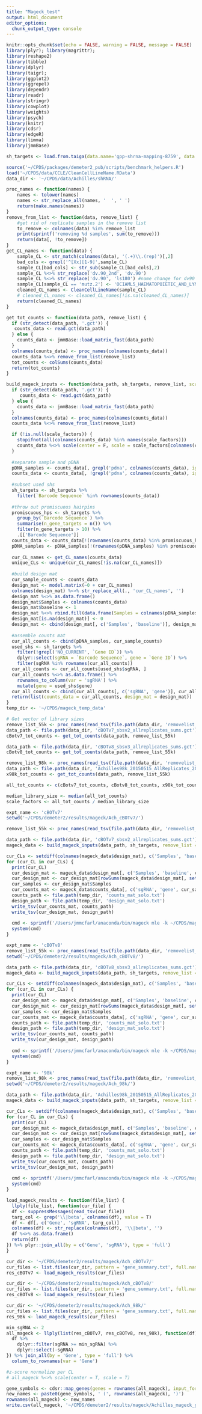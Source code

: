 ```yaml
---
title: "Mageck_test"
output: html_document
editor_options: 
  chunk_output_type: console
---
```


```r
knitr::opts_chunk$set(echo = FALSE, warning = FALSE, message = FALSE)
library(plyr); library(magrittr); 
library(reshape2)
library(tibble)
library(dplyr)
library(taigr);
library(ggplot2)
library(ggrepel)
library(dependr)
library(readr)
library(stringr)
library(cowplot)
library(weights)
library(psych)
library(knitr)
library(cdsr)
library(edgeR)
library(limma)
library(jmmBase)

sh_targets <- load.from.taiga(data.name='gpp-shrna-mapping-8759', data.version=6, data.file = 'shmap_19mer_noXLOC_Entrezonly')

source('~/CPDS/packages/demeter2_pub/scripts/benchmark_helpers.R')
load('~/CPDS/data/CCLE/CleanCellLineName.RData')
data_dir <- '~/CPDS/data/Achilles/shRNA/'
```

```r
proc_names <- function(names) {
    names <- tolower(names)
    names <- str_replace_all(names, '  ', ' ')
    return(make.names(names))
}
remove_from_list <- function(data, remove_list) {
    #get rid of replicate samples in the remove list
    to_remove <- colnames(data) %in% remove_list
    print(sprintf('removing %d samples', sum(to_remove)))
    return(data[, !to_remove])
}
get_CL_names <- function(data) {
    sample_CL <- str_match(colnames(data), '(.+)\\.(rep)')[,2]
    bad_cols <- grepl('^[Xx][1-9]',sample_CL)
    sample_CL[bad_cols] <- str_sub(sample_CL[bad_cols],2)
    sample_CL %<>% str_replace('dv.90_2nd', 'dv.90')
    sample_CL %<>% str_replace('dv.90', 'ls180') #name change for dv90
    sample_CL[sample_CL == 'mutz.2'] <- 'OCIAML5_HAEMATOPOIETIC_AND_LYMPHOID_TISSUE' #name change for MUTZ2
    cleaned_CL_names <- CleanCellLineName(sample_CL)
    # cleaned_CL_names <- cleaned_CL_names[!is.na(cleaned_CL_names)]
    return(cleaned_CL_names)
}

get_tot_counts <- function(data_path, remove_list) {
  if (str_detect(data_path, '.gct')) {
   counts_data <- read.gct(data_path)
  } else {
    counts_data <- jmmBase::load_matrix_fast(data_path)
  }
  colnames(counts_data) <- proc_names(colnames(counts_data))
  counts_data %<>% remove_from_list(remove_list)
  tot_counts <- colSums(counts_data)
  return(tot_counts)
}

build_mageck_inputs <- function(data_path, sh_targets, remove_list, scale_factors = NULL) {
  if (str_detect(data_path, '.gct')) {
     counts_data <- read.gct(data_path)
  } else {
    counts_data <- jmmBase::load_matrix_fast(data_path)
  }
  colnames(counts_data) <- proc_names(colnames(counts_data))
  counts_data %<>% remove_from_list(remove_list)

  if (!is.null(scale_factors)) {
    stopifnot(all(colnames(counts_data) %in% names(scale_factors)))
    counts_data %<>% scale(center = F, scale = scale_factors[colnames(counts_data)])
  }
  
  #separate sample and pDNA
  pDNA_samples <- counts_data[, grepl('pdna', colnames(counts_data), ignore.case = T), drop = FALSE]
  counts_data <- counts_data[, !grepl('pdna', colnames(counts_data), ignore.case = T), drop = FALSE]
  
  #subset used shs
  sh_targets <- sh_targets %>% 
    filter(`Barcode Sequence` %in% rownames(counts_data))
  
  #throw out promiscuous hairpins
  promiscuous_hps <- sh_targets %>% 
    group_by(`Barcode Sequence`) %>% 
    summarise(n_gene_targets = n()) %>% 
    filter(n_gene_targets > 10) %>% 
    .[['Barcode Sequence']]
  counts_data <- counts_data[!(rownames(counts_data) %in% promiscuous_hps),]
  pDNA_samples <- pDNA_samples[!(rownames(pDNA_samples) %in% promiscuous_hps),]
  
  cur_CL_names <- get_CL_names(counts_data)
  unique_CLs <- unique(cur_CL_names[!is.na(cur_CL_names)])
  
  #build design mat
  cur_sample_counts <- counts_data
  design_mat <- model.matrix(~0 + cur_CL_names) 
  colnames(design_mat) %<>% str_replace_all(., 'cur_CL_names', '')
  design_mat %<>% as.data.frame()
  design_mat$Samples <- colnames(counts_data)
  design_mat$baseline <- 1
  design_mat %<>% rbind.fill(data.frame(Samples = colnames(pDNA_samples), baseline = 1))
  design_mat[is.na(design_mat)] <- 0
  design_mat <- cbind(design_mat[, c('Samples', 'baseline')], design_mat[, setdiff(colnames(design_mat), c('Samples', 'baseline'))])
  
  #assemble counts mat
  cur_all_counts <- cbind(pDNA_samples, cur_sample_counts) 
  used_shs <- sh_targets %>% 
    filter(!grepl('NO_CURRENT', `Gene ID`)) %>% 
    dplyr::select(sgRNA = `Barcode Sequence`, gene = `Gene ID`) %>% 
    filter(sgRNA %in% rownames(cur_all_counts))
  cur_all_counts <- cur_all_counts[used_shs$sgRNA, ]
  cur_all_counts %<>% as.data.frame() %>% 
    rownames_to_column(var = 'sgRNA') %>% 
    mutate(gene = used_shs$gene)
  cur_all_counts <- cbind(cur_all_counts[, c('sgRNA', 'gene')], cur_all_counts[, setdiff(colnames(cur_all_counts), c('sgRNA', 'gene'))])
  return(list(counts_data = cur_all_counts, design_mat = design_mat))
}
temp_dir <- '~/CPDS/mageck_temp_data'
```



<!-- ```{r} -->
<!-- temp_dir <- '~/CPDS/mageck_temp_data' -->
<!-- #write out datasets -->
<!-- if (!file.exists(temp_dir)) { -->
<!--   R.utils::mkdirs(temp_dir) -->
<!-- } -->

<!-- expt_name <- 'cBOTv7' -->
<!-- remove_list_55k <- proc_names(read_tsv(file.path(data_dir, 'removelist_reps_55k.txt'), col_names = FALSE)$X1) -->

<!-- data_path <- file.path(data_dir, 'cBOTv7_sbsv2_allreplicates_sums.gct') -->
<!-- mageck_data <- build_mageck_inputs(data_path, sh_targets, remove_list = remove_list_55k) -->
<!-- counts_path <- file.path(temp_dir, paste0(expt_name, '_counts_mat.txt')) -->
<!-- design_path <- file.path(temp_dir, paste0(expt_name, '_design_mat.txt')) -->
<!-- write_tsv(mageck_data$counts_data, counts_path) -->
<!-- write_tsv(mageck_data$design_mat, design_path) -->

<!-- # mageck mle -k ~/CPDS/mageck_temp_data/cBOTv7_counts_mat.txt -d ~/CPDS/mageck_temp_data/cBOTv7_design_mat.txt -n cBOTv7 --no-permutation-by-group --threads 6 --permutation-round 0  -->

<!-- ``` -->


```r
# Get vector of library sizes
remove_list_55k <- proc_names(read_tsv(file.path(data_dir, 'removelist_reps_55k.txt'), col_names = FALSE)$X1)
data_path <- file.path(data_dir, 'cBOTv7_sbsv2_allreplicates_sums.gct')
cBotv7_tot_counts <- get_tot_counts(data_path, remove_list_55k)

data_path <- file.path(data_dir, 'cBOTv8_sbsv3_allreplicates_sums.gct')
cBotv8_tot_counts <- get_tot_counts(data_path, remove_list_55k)

remove_list_98k <- proc_names(read_tsv(file.path(data_dir, 'removelist_reps_98k.txt'), col_names = FALSE)$X1)
data_path <- file.path(data_dir, 'Achilles98k_20150515_AllReplicates_20150515_rawReadCounts.csv')
x98k_tot_counts <- get_tot_counts(data_path, remove_list_55k)

all_tot_counts <- c(cBotv7_tot_counts, cBotv8_tot_counts, x98k_tot_counts)

median_library_size <- median(all_tot_counts)
scale_factors <- all_tot_counts / median_library_size
```


```r
expt_name <- 'cBOTv7'
setwd('~/CPDS/demeter2/results/mageck/Ach_cBOTv7/')

remove_list_55k <- proc_names(read_tsv(file.path(data_dir, 'removelist_reps_55k.txt'), col_names = FALSE)$X1)

data_path <- file.path(data_dir, 'cBOTv7_sbsv2_allreplicates_sums.gct')
mageck_data <- build_mageck_inputs(data_path, sh_targets, remove_list = remove_list_55k, scale_factors = scale_factors)

cur_CLs <- setdiff(colnames(mageck_data$design_mat), c('Samples', 'baseline'))
for (cur_CL in cur_CLs) {
  print(cur_CL)
  cur_design_mat <- mageck_data$design_mat[, c('Samples', 'baseline', cur_CL)]
  cur_design_mat <- cur_design_mat[rowSums(mageck_data$design_mat[, setdiff(colnames(mageck_data$design_mat), colnames(cur_design_mat))]) == 0,]
  cur_samples <- cur_design_mat$Samples
  cur_counts_mat <- mageck_data$counts_data[, c('sgRNA', 'gene', cur_samples)]
  counts_path <- file.path(temp_dir, 'counts_mat_solo.txt')
  design_path <- file.path(temp_dir, 'design_mat_solo.txt')
  write_tsv(cur_counts_mat, counts_path)
  write_tsv(cur_design_mat, design_path)
  
  cmd <- sprintf('/Users/jmmcfarl/anaconda/bin/mageck mle -k ~/CPDS/mageck_temp_data/counts_mat_solo.txt -d ~/CPDS/mageck_temp_data/design_mat_solo.txt -n %s --no-permutation-by-group --threads 6 --permutation-round 0 --norm-method none', cur_CL) 
  system(cmd)
}
```


<!-- ```{r} -->
<!-- expt_name <- 'cBOTv8' -->
<!-- remove_list_55k <- proc_names(read_tsv(file.path(data_dir, 'removelist_reps_55k.txt'), col_names = FALSE)$X1) -->

<!-- data_path <- file.path(data_dir, 'cBOTv8_sbsv3_allreplicates_sums.gct') -->
<!-- mageck_data <- build_mageck_inputs(data_path, sh_targets, remove_list = remove_list_55k) -->
<!-- counts_path <- file.path(temp_dir, paste0(expt_name, '_counts_mat.txt')) -->
<!-- design_path <- file.path(temp_dir, paste0(expt_name, '_design_mat.txt')) -->
<!-- write_tsv(mageck_data$counts_data, counts_path) -->
<!-- write_tsv(mageck_data$design_mat, design_path) -->

<!-- # mageck mle -k ~/CPDS/mageck_temp_data/cBOTv8_counts_mat.txt -d ~/CPDS/mageck_temp_data/cBOTv8_design_mat.txt -n cBOTv8 --no-permutation-by-group --threads 6 --permutation-round 0 -->
<!-- ``` -->


```r
expt_name <- 'cBOTv8'
remove_list_55k <- proc_names(read_tsv(file.path(data_dir, 'removelist_reps_55k.txt'), col_names = FALSE)$X1)
setwd('~/CPDS/demeter2/results/mageck/Ach_cBOTv8/')

data_path <- file.path(data_dir, 'cBOTv8_sbsv3_allreplicates_sums.gct')
mageck_data <- build_mageck_inputs(data_path, sh_targets, remove_list = remove_list_55k, scale_factors = scale_factors)

cur_CLs <- setdiff(colnames(mageck_data$design_mat), c('Samples', 'baseline'))
for (cur_CL in cur_CLs) {
  print(cur_CL)
  cur_design_mat <- mageck_data$design_mat[, c('Samples', 'baseline', cur_CL)]
  cur_design_mat <- cur_design_mat[rowSums(mageck_data$design_mat[, setdiff(colnames(mageck_data$design_mat), colnames(cur_design_mat))]) == 0,]
  cur_samples <- cur_design_mat$Samples
  cur_counts_mat <- mageck_data$counts_data[, c('sgRNA', 'gene', cur_samples)]
  counts_path <- file.path(temp_dir, 'counts_mat_solo.txt')
  design_path <- file.path(temp_dir, 'design_mat_solo.txt')
  write_tsv(cur_counts_mat, counts_path)
  write_tsv(cur_design_mat, design_path)
  
  cmd <- sprintf('/Users/jmmcfarl/anaconda/bin/mageck mle -k ~/CPDS/mageck_temp_data/counts_mat_solo.txt -d ~/CPDS/mageck_temp_data/design_mat_solo.txt -n %s --no-permutation-by-group --threads 6 --permutation-round 0 --norm-method none', cur_CL) 
  system(cmd)
}
```


<!-- ```{r} -->
<!-- expt_name <- '98k' -->
<!-- remove_list_98k <- proc_names(read_tsv(file.path(data_dir, 'removelist_reps_98k.txt'), col_names = FALSE)$X1) -->

<!-- data_path <- file.path(data_dir, 'Achilles98k_20150515_AllReplicates_20150515_rawReadCounts.csv') -->
<!-- mageck_data <- build_mageck_inputs(data_path, sh_targets, remove_list = remove_list_98k) -->
<!-- counts_path <- file.path(temp_dir, paste0(expt_name, '_counts_mat.txt')) -->
<!-- design_path <- file.path(temp_dir, paste0(expt_name, '_design_mat.txt')) -->
<!-- write_tsv(mageck_data$counts_data, counts_path) -->
<!-- write_tsv(mageck_data$design_mat, design_path) -->

<!-- # mageck mle -k ~/CPDS/mageck_temp_data/98k_counts_mat.txt -d ~/CPDS/mageck_temp_data/98k_design_mat.txt -n 98k --no-permutation-by-group --threads 6 --permutation-round 0 --norm-method none -->
<!-- ``` -->


```r
expt_name <- '98k'
remove_list_98k <- proc_names(read_tsv(file.path(data_dir, 'removelist_reps_98k.txt'), col_names = FALSE)$X1)
setwd('~/CPDS/demeter2/results/mageck/Ach_98k/')

data_path <- file.path(data_dir, 'Achilles98k_20150515_AllReplicates_20150515_rawReadCounts.csv')
mageck_data <- build_mageck_inputs(data_path, sh_targets, remove_list = remove_list_98k, scale_factors = scale_factors)

cur_CLs <- setdiff(colnames(mageck_data$design_mat), c('Samples', 'baseline'))
for (cur_CL in cur_CLs) {
  print(cur_CL)
  cur_design_mat <- mageck_data$design_mat[, c('Samples', 'baseline', cur_CL)]
  cur_design_mat <- cur_design_mat[rowSums(mageck_data$design_mat[, setdiff(colnames(mageck_data$design_mat), colnames(cur_design_mat))]) == 0,]
  cur_samples <- cur_design_mat$Samples
  cur_counts_mat <- mageck_data$counts_data[, c('sgRNA', 'gene', cur_samples)]
  counts_path <- file.path(temp_dir, 'counts_mat_solo.txt')
  design_path <- file.path(temp_dir, 'design_mat_solo.txt')
  write_tsv(cur_counts_mat, counts_path)
  write_tsv(cur_design_mat, design_path)
  
  cmd <- sprintf('/Users/jmmcfarl/anaconda/bin/mageck mle -k ~/CPDS/mageck_temp_data/counts_mat_solo.txt -d ~/CPDS/mageck_temp_data/design_mat_solo.txt -n %s --no-permutation-by-group --threads 2 --permutation-round 0 --norm-method none', cur_CL) 
  system(cmd)
}
```


```r
load_mageck_results <- function(file_list) {
  llply(file_list, function(cur_file) {
  df <- suppressMessages(read_tsv(cur_file))
  targ_col <- grep('\\|beta', colnames(df), value = T)
  df <- df[, c('Gene', 'sgRNA', targ_col)]
  colnames(df) <- str_replace(colnames(df), '\\|beta', '')
  df %<>% as.data.frame()
  return(df)
}) %>% plyr::join_all(by = c('Gene', 'sgRNA'), type = 'full')
}

cur_dir <- '~/CPDS/demeter2/results/mageck/Ach_cBOTv7/'
cur_files <- list.files(cur_dir, pattern = 'gene_summary.txt', full.names = TRUE)
res_cBOTv7 <- load_mageck_results(cur_files)

cur_dir <- '~/CPDS/demeter2/results/mageck/Ach_cBOTv8/'
cur_files <- list.files(cur_dir, pattern = 'gene_summary.txt', full.names = TRUE)
res_cBOTv8 <- load_mageck_results(cur_files)

cur_dir <- '~/CPDS/demeter2/results/mageck/Ach_98k/'
cur_files <- list.files(cur_dir, pattern = 'gene_summary.txt', full.names = TRUE)
res_98k <- load_mageck_results(cur_files)

min_sgRNA <- 2
all_mageck <- llply(list(res_cBOTv7, res_cBOTv8, res_98k), function(df) {
  df %>% 
    dplyr::filter(sgRNA >= min_sgRNA) %>% 
    dplyr::select(-sgRNA)
}) %>% join_all(by = 'Gene', type = 'full') %>% 
  column_to_rownames(var = 'Gene')

#z-score normalize per CL
# all_mageck %<>% scale(center = T, scale = T)

gene_symbols <- cdsr::map_genes(genes = rownames(all_mageck), input_format = 'entrez', output_format = 'hgnc')$mapping$hgnc
new_names <- paste0(gene_symbols, ' (', rownames(all_mageck), ')')
rownames(all_mageck) <- new_names
write.csv(all_mageck, '~/CPDS/demeter2/results/mageck/Achilles_mageck_gene_scores.csv', row.names = TRUE)
```



<!-- ```{r} -->
<!-- results <- read_tsv('~/Desktop/test.gene_summary.txt') -->
<!-- results <- results[, c('Gene', 'sgRNA', paste0(cur_CL_names, '|beta'))] -->
<!-- colnames(results) %<>% str_replace_all(., '\\|beta', '') -->
<!-- ``` -->


